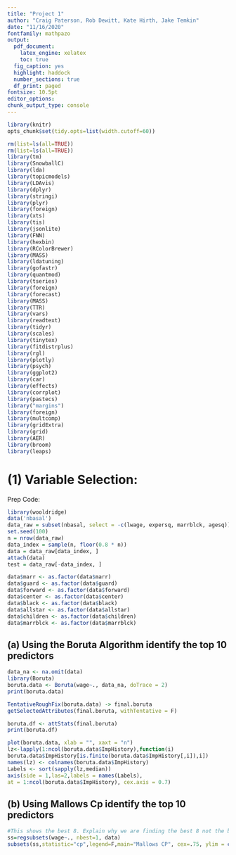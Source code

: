 ```yaml
---
title: "Project 1"
author: "Craig Paterson, Rob Dewitt, Kate Hirth, Jake Temkin"
date: "11/16/2020"
fontfamily: mathpazo
output:
  pdf_document:
    latex_engine: xelatex
    toc: true
  fig_caption: yes
  highlight: haddock
  number_sections: true
  df_print: paged
fontsize: 10.5pt
editor_options:
chunk_output_type: console
---
```

```r
library(knitr)
opts_chunk$set(tidy.opts=list(width.cutoff=60))
```

```r
rm(list=ls(all=TRUE))
rm(list=ls(all=TRUE))
library(tm)
library(SnowballC)
library(lda)
library(topicmodels)
library(LDAvis)
library(dplyr)
library(stringi)
library(plyr)
library(foreign)
library(xts)
library(tis)
library(jsonlite)
library(FNN)
library(hexbin)
library(RColorBrewer)
library(MASS)
library(ldatuning)
library(gofastr)
library(quantmod)
library(tseries)
library(foreign)
library(forecast)
library(MASS)
library(TTR)
library(vars)
library(readtext) 
library(tidyr) 
library(scales)
library(tinytex)
library(fitdistrplus)
library(rgl)
library(plotly)
library(psych)
library(ggplot2)
library(car)
library(effects)
library(corrplot)
library(pastecs)
library("margins")
library(foreign)
library(multcomp)
library(gridExtra)
library(grid)
library(AER)
library(broom)
library(leaps)
```
# (1) Variable Selection:

Prep Code: 
```r
library(wooldridge) 
data('nbasal')
data_raw = subset(nbasal, select = -c(lwage, expersq, marrblck, agesq))
set.seed(100)
n = nrow(data_raw)
data_index = sample(n, floor(0.8 * n))
data = data_raw[data_index, ]
attach(data)
test = data_raw[-data_index, ]

data$marr <- as.factor(data$marr)
data$guard <- as.factor(data$guard)
data$forward <- as.factor(data$forward)
data$center <- as.factor(data$center)
data$black <- as.factor(data$black)
data$allstar <- as.factor(data$allstar)
data$children <- as.factor(data$children)
data$marrblck <- as.factor(data$marrblck)
```

## (a) Using the Boruta Algorithm identify the top 10 predictors
```r
data_na <- na.omit(data)
library(Boruta)
boruta.data <- Boruta(wage~., data_na, doTrace = 2)
print(boruta.data)

TentativeRoughFix(boruta.data) -> final.boruta
getSelectedAttributes(final.boruta, withTentative = F)

boruta.df <- attStats(final.boruta)
print(boruta.df)
```

```r
plot(boruta.data, xlab = "", xaxt = "n")
lz<-lapply(1:ncol(boruta.data$ImpHistory),function(i)
boruta.data$ImpHistory[is.finite(boruta.data$ImpHistory[,i]),i])
names(lz) <- colnames(boruta.data$ImpHistory)
Labels <- sort(sapply(lz,median))
axis(side = 1,las=2,labels = names(Labels),
at = 1:ncol(boruta.data$ImpHistory), cex.axis = 0.7)
```

## (b) Using Mallows Cp identify the top 10 predictors
```r
#This shows the best 8. Explain why we are finding the best 8 not the best 10.
ss=regsubsets(wage~., nbest=1, data)
subsets(ss,statistic="cp",legend=F,main="Mallows CP", cex=.75, ylim = c(0, 5), xlim = c(8, 12), min.size = 8)
```

